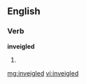 ==English==

===Verb===
'''inveigled'''

# {{past of|[[inveigle]]}}

[[mg:inveigled]]
[[vi:inveigled]]